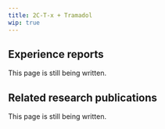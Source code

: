 ---
title: 2C-T-x + Tramadol
wip: true
---

## Experience reports

This page is still being written.

## Related research publications

This page is still being written.

